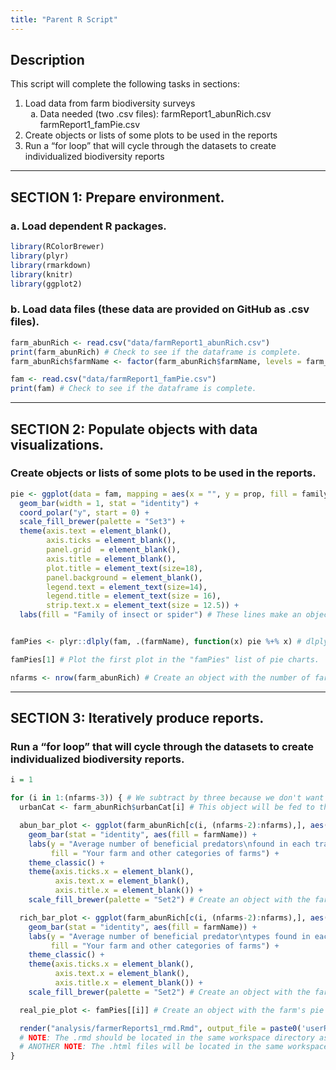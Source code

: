 ```yaml
---
title: "Parent R Script"
---
```

## Description

This script will complete the following tasks in sections:

1. Load data from farm biodiversity surveys
    a. Data needed (two .csv files):  farmReport1_abunRich.csv
                                      farmReport1_famPie.csv 
2. Create objects or lists of some plots to be used in the reports
3. Run a "for loop" that will cycle through the datasets to create individualized biodiversity reports

------------------------

## SECTION 1: Prepare environment.          

### a. Load dependent R packages.
```r
library(RColorBrewer)
library(plyr)
library(rmarkdown)
library(knitr)
library(ggplot2)
```

### b. Load data files (these data are provided on GitHub as .csv files).

```r
farm_abunRich <- read.csv("data/farmReport1_abunRich.csv")
print(farm_abunRich) # Check to see if the dataframe is complete.
farm_abunRich$farmName <- factor(farm_abunRich$farmName, levels = farm_abunRich$farmName) # Make names a factor for ordering of columns in subsequent plots.

fam <- read.csv("data/farmReport1_famPie.csv")
print(fam) # Check to see if the dataframe is complete.
```


------------------------

## SECTION 2: Populate objects with data visualizations.

### Create objects or lists of some plots to be used in the reports.

```r
pie <- ggplot(data = fam, mapping = aes(x = "", y = prop, fill = family)) +
  geom_bar(width = 1, stat = "identity") +
  coord_polar("y", start = 0) +
  scale_fill_brewer(palette = "Set3") +
  theme(axis.text = element_blank(),
        axis.ticks = element_blank(),
        panel.grid  = element_blank(),
        axis.title = element_blank(),
        plot.title = element_text(size=18),
        panel.background = element_blank(),
        legend.text = element_text(size=14),
        legend.title = element_text(size = 16),
        strip.text.x = element_text(size = 12.5)) +
  labs(fill = "Family of insect or spider") # These lines make an object with a pie chart of the predator families.


famPies <- plyr::dlply(fam, .(farmName), function(x) pie %+% x) # dlply here applies the object created above across all "farm names" and returns a list of all plots.

famPies[1] # Plot the first plot in the "famPies" list of pie charts.

nfarms <- nrow(farm_abunRich) # Create an object with the number of farms in the first data frame that will be used to index the for loop and name each .html output file.
```


--------------------------------------------------

## SECTION 3: Iteratively produce reports.

### Run a "for loop" that will cycle through the datasets to create individualized biodiversity reports.        

```r
i = 1

for (i in 1:(nfarms-3)) { # We subtract by three because we don't want to create .html docs for the category means.
  urbanCat <- farm_abunRich$urbanCat[i] # This object will be fed to the .Rmd file to display each farm's urbanization category.

  abun_bar_plot <- ggplot(farm_abunRich[c(i, (nfarms-2):nfarms),], aes(x = farmName, y = meanAbun)) +
    geom_bar(stat = "identity", aes(fill = farmName)) +
    labs(y = "Average number of beneficial predators\nfound in each trap",
         fill = "Your farm and other categories of farms") +
    theme_classic() +
    theme(axis.ticks.x = element_blank(),
          axis.text.x = element_blank(),
          axis.title.x = element_blank()) +
    scale_fill_brewer(palette = "Set2") # Create an object with the farm's predator abundance that will be called in the .rmd file.

  rich_bar_plot <- ggplot(farm_abunRich[c(i, (nfarms-2):nfarms),], aes(x = farmName, y = meanRich)) +
    geom_bar(stat = "identity", aes(fill = farmName)) +
    labs(y = "Average number of beneficial predator\ntypes found in each trap",
         fill = "Your farm and other categories of farms") +
    theme_classic() +
    theme(axis.ticks.x = element_blank(),
          axis.text.x = element_blank(),
          axis.title.x = element_blank()) +
    scale_fill_brewer(palette = "Set2") # Create an object with the farm's predator richness that will be called in .rmd file.

  real_pie_plot <- famPies[[i]] # Create an object with the farm's pie chart that will be called in .rmd file.

  render("analysis/farmerReports1_rmd.Rmd", output_file = paste0('userReports_caseStudy2/farmerReport1_example_', farm_abunRich$farmName[i], ".html"), "html_document") # This line actually executes each farm's .html report by calling the "child" .rmd file.
  # NOTE: The .rmd should be located in the same workspace directory as this R script.
  # ANOTHER NOTE: The .html files will be located in the same workspace directory as this R script.
}
```
